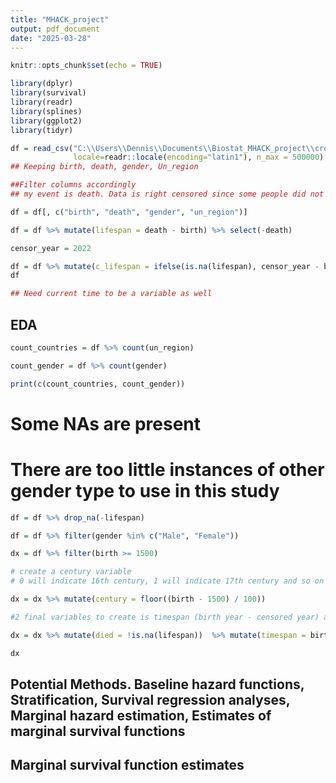 ---
title: "MHACK_project"
output: pdf_document
date: "2025-03-28"
---

```{r setup, include=FALSE}
knitr::opts_chunk$set(echo = TRUE)
```


```{r}
library(dplyr)
library(survival)
library(readr)
library(splines)
library(ggplot2)
library(tidyr)
```

```{r}
df = read_csv("C:\\Users\\Dennis\\Documents\\Biostat_MHACK_project\\cross-verified-database.csv.gz",
              locale=readr::locale(encoding="latin1"), n_max = 500000)
## Keeping birth, death, gender, Un_region
```


```{r}
##Filter columns accordingly
## my event is death. Data is right censored since some people did not pass away on or before 2022

df = df[, c("birth", "death", "gender", "un_region")]

df = df %>% mutate(lifespan = death - birth) %>% select(-death)
```

```{r}
censor_year = 2022

df = df %>% mutate(c_lifespan = ifelse(is.na(lifespan), censor_year - birth, lifespan))
df

## Need current time to be a variable as well 
```

## EDA

```{r}
count_countries = df %>% count(un_region)

count_gender = df %>% count(gender)

print(c(count_countries, count_gender))
```
# Some NAs are present
# There are too little instances of other gender type to use in this study

```{r}
df = df %>% drop_na(-lifespan)

df = df %>% filter(gender %in% c("Male", "Female"))

dx = df %>% filter(birth >= 1500)

# create a century variable 
# 0 will indicate 16th century, 1 will indicate 17th century and so on

dx = dx %>% mutate(century = floor((birth - 1500) / 100))

#2 final variables to create is timespan (birth year - censored year) and event death)

dx = dx %>% mutate(died = !is.na(lifespan))  %>% mutate(timespan = birth - 1500)
```

```{r}
dx

```


## Potential Methods. Baseline hazard functions, Stratification, Survival regression analyses, Marginal hazard estimation, Estimates of marginal survival functions


## Marginal survival function estimates
















